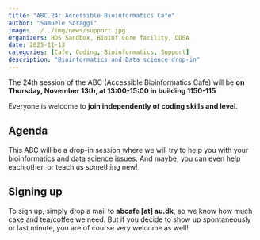 ```yaml
---
title: "ABC.24: Accessible Bioinformatics Cafe"
author: "Samuele Soraggi"
image: ../../img/news/support.jpg
Organizers: HDS Sandbox, Bioinf Core facility, DDSA
date: 2025-11-13
categories: [Cafe, Coding, Bioinformatics, Support]
description: "Bioinformatics and Data science drop-in"
---
```


The 24th session of the ABC (Accessible Bioinformatics Cafe) will be **on Thursday, November 13th, at 13:00-15:00 in building 1150-115**

Everyone is welcome to **join independently of coding skills and level**. 

## Agenda
 
This ABC will be a drop-in session where we will try to help you with your bioinformatics and data science issues. And maybe, you can even help each other, or teach us something new!

## Signing up

To sign up, simply drop a mail to **abcafe [at] au.dk**, so we know how much cake and tea/coffee we need. But if you decide to show up spontaneously or last minute, you are of course very welcome as well!
